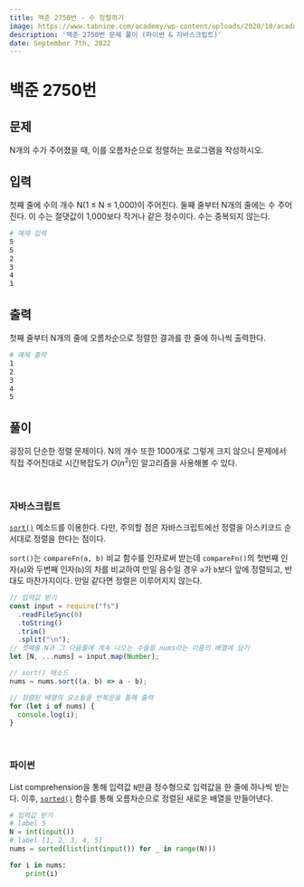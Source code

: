 ```yaml
---
title: 백준 2750번 - 수 정렬하기 
image: https://www.tabnine.com/academy/wp-content/uploads/2020/10/academy_1.png
description: '백준 2750번 문제 풀이 (파이썬 & 자바스크립트)'
date: September 7th, 2022
---
```



# 백준 2750번

## 문제

N개의 수가 주어졌을 때, 이를 오름차순으로 정렬하는 프로그램을 작성하시오.

## 입력

첫째 줄에 수의 개수 N(1 ≤ N ≤ 1,000)이 주어진다. 둘째 줄부터 N개의 줄에는 수 주어진다. 이 수는 절댓값이 1,000보다 작거나 같은 정수이다. 수는 중복되지 않는다.

```bash
# 예제 입력
5
5
2
3
4
1
```

## 출력

첫째 줄부터 N개의 줄에 오름차순으로 정렬한 결과를 한 줄에 하나씩 출력한다.

```bash
# 예제 출력
1
2
3
4
5
```

## 풀이

굉장히 단순한 정렬 문제이다. N의 개수 또한 1000개로 그렇게 크지 않으니 문제에서 직접 주어진대로 시간복잡도가 $O(n^2)$인 알고리즘을 사용해볼 수 있다.

<br/>

### 자바스크립트

<a href="https://developer.mozilla.org/en-US/docs/Web/JavaScript/Reference/Global_Objects/Array/sort" target="_blank"><code>sort()</code></a> 메소드를 이용한다. 
다만, 주의할 점은 자바스크립트에선 정렬을 아스키코드 순서대로 정렬을 한다는 점이다.

`sort()`는 `compareFn(a, b)` 비교 함수를 인자로써 받는데 `compareFn()`의 첫번째 인자(`a`)와 두번째 인자(`b`)의 차를 비교하여 만일 음수일 경우 `a`가 `b`보다 앞에 정렬되고, 반대도 마찬가지이다.
만일 같다면 정렬은 이루어지지 않는다.

```js
// 입력값 받기
const input = require("fs")
  .readFileSync(0)
  .toString()
  .trim()
  .split("\n");
// 첫째줄 N과 그 다음줄에 계속 나오는 수들을 nums라는 이름의 배열에 담기
let [N, ...nums] = input.map(Number);

// sort() 메소드
nums = nums.sort((a, b) => a - b);

// 정렬된 배열의 요소들을 반복문을 통해 출력
for (let i of nums) {
  console.log(i);
}
```

<br/>

### 파이썬

List comprehension을 통해 입력값 `N`만큼 정수형으로 입력값을 한 줄에 하나씩 받는다. 이후, <a href="https://docs.python.org/3/howto/sorting.html#sorting-basics" target="_blank"><code>sorted()</code></a> 함수를 통해 오름차순으로 정렬된 새로운 배열을 만들어낸다.

```py
# 입력값 받기
# label 5
N = int(input())
# label [1, 2, 3, 4, 5]
nums = sorted(list(int(input()) for _ in range(N)))

for i in nums:
    print(i)
```
